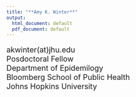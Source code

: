 ```yaml
---
title: "**Amy K. Winter**"
output:
  html_document: default
  pdf_document: default
---
```


<style type="text/css">
h1.title {
  font-size: 31px;
  text-align: left;
  color:black;
}
</style>
<div style="text-align: left; font-size: 1.4em;">
akwinter(at)jhu.edu <br>
Posdoctoral Fellow<br>
Department of Epidemilogy<br>
Bloomberg School of Public Health<br>
Johns Hopkins University<br>
<br>
</div>
<div id="contents">
<br>
